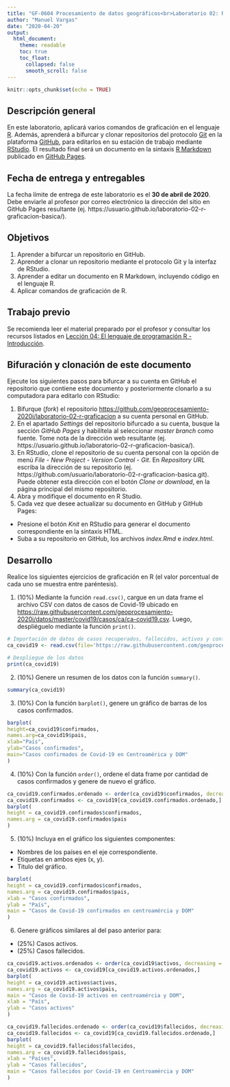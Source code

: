 ---
title: "GF-0604 Procesamiento de datos geográficos<br>Laboratorio 02: R - Graficación básica"
author: "Manuel Vargas"
date: "2020-04-20"
output:
  html_document:
    theme: readable    
    toc: true
    toc_float:
      collapsed: false
      smooth_scroll: false  
---

```{r setup, include=FALSE}
knitr::opts_chunk$set(echo = TRUE)
```

## Descripción general
En este laboratorio, aplicará varios comandos de graficación en el lenguaje [R](https://www.r-project.org/). Además, aprenderá a bifurcar y clonar repositorios del protocolo [Git](https://git-scm.com/) en la plataforma [GitHub](https://github.com/), para editarlos en su estación de trabajo mediante [RStudio](https://rstudio.com/). El resultado final será un documento en la sintaxis [R Markdown](https://rmarkdown.rstudio.com/) publicado en [GitHub Pages](https://pages.github.com/).

## Fecha de entrega y entregables
La fecha límite de entrega de este laboratorio es el **30 de abril de 2020**. Debe enviarle al profesor por correo electrónico la dirección del sitio en GitHub Pages resultante (ej. https://usuario.github.io/laboratorio-02-r-graficacion-basica/).

## Objetivos
1. Aprender a bifurcar un repositorio en GitHub.
2. Aprender a clonar un repositorio mediante el protocolo Git y la interfaz de RStudio.
3. Aprender a editar un documento en R Markdown, incluyendo código en el lenguaje R.
4. Aplicar comandos de graficación de R.

## Trabajo previo
Se recomienda leer el material preparado por el profesor y consultar los recursos listados en [Lección 04: El lenguaje de programación R - Introducción](https://geoprocesamiento-2020i.github.io/leccion-04-r-introduccion/).

## Bifuración y clonación de este documento
Ejecute los siguientes pasos para bifurcar a su cuenta en GitHub el repositorio que contiene este documento y posteriormente clonarlo a su computadora para editarlo con RStudio:

1. Bifurque (_fork_) el repositorio [https://github.com/geoprocesamiento-2020i/laboratorio-02-r-graficacion](https://github.com/geoprocesamiento-2020i/laboratorio-02-r-graficacion) a su cuenta personal en GitHub.
2. En el apartado _Settings_ del repositorio bifurcado a su cuenta, busque la sección _GitHub Pages_ y habilítela al seleccionar _master branch_ como fuente. Tome nota de la dirección web resultante (ej. https://usuario.github.io/laboratorio-02-r-graficacion-basica/).
3. En RStudio, clone el repositorio de su cuenta personal con la opción de menú _File - New Project - Version Control - Git_. En _Repository URL_ escriba la dirección de su repositorio (ej. https://github.com/usuario/laboratorio-02-r-graficacion-basica.git). Puede obtener esta dirección con el botón _Clone or download_, en la página principal del mismo repositorio.
4. Abra y modifique el documento en R Studio.
5. Cada vez que desee actualizar su documento en GitHub y GitHub Pages:
- Presione el botón _Knit_ en RStudio para generar el documento correspondiente en la sintaxis HTML.
- Suba a su repositorio en GitHub, los archivos _index.Rmd_ e _index.html_.

## Desarrollo
Realice los siguientes ejercicios de graficación en R (el valor porcentual de cada uno se muestra entre paréntesis).

1. (10%) Mediante la función ```read.csv()```, cargue en un data frame el archivo CSV con datos de casos de Covid-19 ubicado en [https://raw.githubusercontent.com/geoprocesamiento-2020i/datos/master/covid19/casos/ca/ca-covid19.csv](https://raw.githubusercontent.com/geoprocesamiento-2020i/datos/master/covid19/casos/ca/ca-covid19.csv). Luego, despliéguelo mediante la función ```print()```.

```{r}
# Importación de datos de casos recuperados, fallecidos, activos y confirmados de Covid-19 en los países de Centroamérica
ca_covid19 <- read.csv(file='https://raw.githubusercontent.com/geoprocesamiento-2020i/datos/master/covid19/casos/ca/ca-covid19.csv')

# Despliegue de los datos
print(ca_covid19)
```

2. (10%) Genere un resumen de los datos con la función  ```summary() ```.

```{r}
summary(ca_covid19)
```

3. (10%) Con la función ```barplot()```, genere un gráfico de barras de los casos confirmados.

```{r}
barplot(
height=ca_covid19$confirmados, 
names.arg=ca_covid19$pais, 
xlab="País", 
ylab="Casos confirmados", 
main="Casos confirmados de Covid-19 en Centroamérica y DOM"
)
```

4. (10%) Con la función  ```order()```, ordene el data frame por cantidad de casos confirmados y genere de nuevo el gráfico.

```{r}
ca_covid19.confirmados.ordenado <- order(ca_covid19$confirmados, decreasing = FALSE)
ca_covid19.confirmados <- ca_covid19[ca_covid19.confirmados.ordenado,]
barplot(
height = ca_covid19.confirmados$confirmados,
names.arg = ca_covid19.confirmados$pais
)
```

5. (10%) Incluya en el gráfico los siguientes componentes:
- Nombres de los países en el eje correspondiente.
- Etiquetas en ambos ejes (x, y).
- Titulo del gráfico.

```{r}
barplot(
height = ca_covid19.confirmados$confirmados,
names.arg = ca_covid19.confirmados$pais,
xlab = "Casos confirmados",
ylab = "País",
main = "Casos de Covid-19 confirmados en centroamércia y DOM"
)
```

6. Genere gráficos similares al del paso anterior para:
- (25%) Casos activos.
- (25%) Casos fallecidos.

```{r}
ca_covid19.activos.ordenados <- order(ca_covid19$activos, decreasing = FALSE)
ca_covid19.activos <- ca_covid19[ca_covid19.activos.ordenados,]
barplot(
height = ca_covid19.activos$activos,
names.arg = ca_covid19.activos$pais,
main = "Casos de Covid-19 activos en centroamércia y DOM",
xlab = "País",
ylab = "Casos activos"
)
```


```{r}
ca_covid19.fallecidos.ordenado <- order(ca_covid19$fallecidos, decreasing = FALSE)
ca_covid19.fallecidos <- ca_covid19[ca_covid19.fallecidos.ordenado,]
barplot(
height = ca_covid19.fallecidos$fallecidos,
names.arg = ca_covid19.fallecidos$pais,
xlab = "Países",
ylab = "Casos fallecidos",
main = "Casos fallecidos por Covid-19 en Centroamércia y DOM"
)
```
